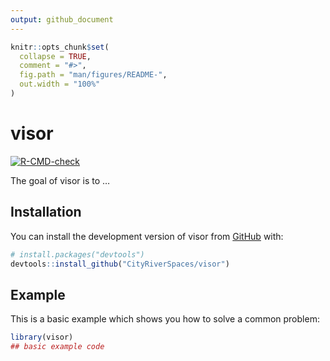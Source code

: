 ```yaml
---
output: github_document
---
```


<!-- README.md is generated from README.Rmd. Please edit that file -->

```r
knitr::opts_chunk$set(
  collapse = TRUE,
  comment = "#>",
  fig.path = "man/figures/README-",
  out.width = "100%"
)
```

# visor

<!-- badges: start -->
[![R-CMD-check](https://github.com/CityRiverSpaces/visor/actions/workflows/R-CMD-check.yaml/badge.svg)](https://github.com/CityRiverSpaces/visor/actions/workflows/R-CMD-check.yaml)
<!-- badges: end -->

The goal of visor is to ...

## Installation

You can install the development version of visor from [GitHub](https://github.com/) with:

``` r
# install.packages("devtools")
devtools::install_github("CityRiverSpaces/visor")
```

## Example

This is a basic example which shows you how to solve a common problem:

```r
library(visor)
## basic example code
```
